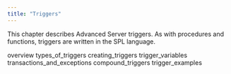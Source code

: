 ```yaml
---
title: "Triggers"
---
```


<div id="triggers" class="registered_link"></div>


This chapter describes Advanced Server triggers. As with procedures and functions, triggers are written in the SPL language.

<div class="toctree" data-maxdepth="3">

overview types_of_triggers creating_triggers trigger_variables transactions_and_exceptions compound_triggers trigger_examples

</div>
